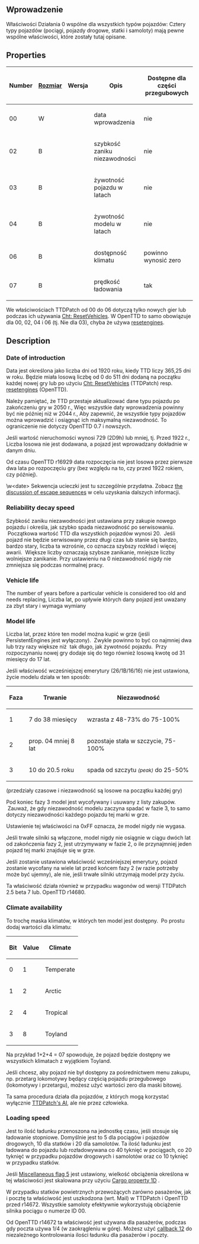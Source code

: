 {{pl/Development/NewGRF/inne strony|en=newgrf-specs.tt-wiki.net/wiki/Action0
|pl=pl/Development/NewGRF/NFO Specs/Action0/Main Page
}} {{en/-}}<!--<br>{{ambox | text = w trakcie edycji.}}-->
<div style="float:right; padding-left:12px; background:none;"><!--{{NFONavVehicles}}-->{{pl/Development/NewGRF/NFO Specs/Navigation}}</div>

== Wprowadzenie ==
Właściwości Działania 0 wspólne dla wszystkich typów pojazdów:
Cztery typy pojazdów (pociągi, pojazdy drogowe, statki i samoloty) mają pewne wspólne właściwości, które zostały tutaj opisane.

== Properties ==

{| class="wikitable"
|-
!Number !![[pl/Development/NewGRF/NFO Specs/GRFActionsDetailed|Rozmiar]]!!Wersja!!Opis!!Dostępne dla części przegubowych
|-
|00 ||W||{{pl/Development/NewGRF/ottdp|0.6|2.0}}||data wprowadzenia||nie
|-
| 02||B||{{pl/Development/NewGRF/ottdp|0.6|2.0}}||szybkość zaniku niezawodności||nie
|-
| 03||B||{{pl/Development/NewGRF/ottdp|0.6|2.0}}||żywotność pojazdu w latach||nie
|-
| 04||B||{{pl/Development/NewGRF/ottdp|0.6|2.0}}||żywotność modelu w latach||nie
|-
| 06||B||{{pl/Development/NewGRF/ottdp|0.6|2.0}}||dostępność klimatu||powinno wynosić zero
|-
| 07||B||{{pl/Development/NewGRF/ottdp|0.6|2.0}} {{pl/Development/NewGRF/grfFrom|2}}||prędkość ładowania||tak
|}

We właściwościach TTDPatch od 00 do 06 dotyczą tylko nowych gier lub podczas ich używania <!--[[ttwiki:ResetVehicleData|Cht: ResetVehicles]]-->[http://www.tt-wiki.net/wiki/ResetVehicleData Cht: ResetVehicles].
W OpenTTD to samo obowiązuje dla 00, 02, 04 i 06 (tj. Nie dla 03), chyba że używa <!--[[ottdwiki:Console#Other_commands|resetengines]]-->[http://www.tt-wiki.net/wiki/Console#Other_commands resetengines].

== Description ==

=== Date of introduction ===

Data jest określona jako liczba dni od 1920 roku, kiedy TTD liczy 365,25 dni w roku. Będzie miała losową liczbę od 0 do 511 dni dodaną na początku każdej nowej gry lub po użyciu <!--[[ttwiki:ResetVehicleData|Cht: ResetVehicles]]-->[http://www.tt-wiki.net/wiki/ResetVehicleData Cht: ResetVehicles] (TTDPatch) resp. <!--[[ottdwiki:Console#Other_commands|resetengines]]-->[http://www.tt-wiki.net/wiki/Console#Other_commands resetengines] (OpenTTD).

{{pl/Development/NewGRF/ottdp|&lt;0.7|}} Należy pamiętać, że TTD przestaje aktualizować dane typu pojazdu po zakończeniu gry w 2050 r., Więc wszystkie daty wprowadzenia powinny być nie później niż w 2044 r., Aby zapewnić, że wszystkie typy pojazdów można wprowadzić i osiągnąć ich maksymalną niezawodność. To ograniczenie nie dotyczy OpenTTD 0.7 i nowszych.

{{pl/Development/NewGRF/ottdp|&lt;0.7| |ottdrev=before r16929}} Jeśli wartość nieruchomości wynosi 729 (2D9h) lub mniej, tj. Przed 1922 r., Liczba losowa nie jest dodawana, a pojazd jest wprowadzany dokładnie w danym dniu.

{{pl/Development/NewGRF/ottdp|0.7|no}} Od czasu OpenTTD r16929 data rozpoczęcia nie jest losowa przez pierwsze dwa lata po rozpoczęciu gry (bez względu na to, czy przed 1922 rokiem, czy później).

\w&lt;date&gt; Sekwencja ucieczki jest tu szczególnie przydatna. Zobacz [[pl/Development/NewGRF/NFO Specs/GRFActionsDetailed#byte-order|the discussion of escape sequences]] w celu uzyskania dalszych informacji.

=== Reliability decay speed ===

Szybkość zaniku niezawodności jest ustawiana przy zakupie nowego pojazdu i określa, jak szybko spada niezawodność po serwisowaniu. &nbsp;Początkowa wartość TTD dla wszystkich pojazdów wynosi 20. &nbsp;Jeśli pojazd nie będzie serwisowany przez długi czas lub stanie się bardzo, bardzo stary, liczba ta wzrośnie, co oznacza szybszy rozkład i więcej awarii. &nbsp;Większe liczby oznaczają szybsze zanikanie, mniejsze liczby wolniejsze zanikanie. Przy ustawieniu na 0 niezawodność nigdy nie zmniejsza się podczas normalnej pracy.

=== Vehicle life ===

The number of years before a particular vehicle is considered too old and needs replacing,
Liczba lat, po upływie których dany pojazd jest uważany za zbyt stary i wymaga wymiany
=== Model life ===

Liczba lat, przez które ten model można kupić w grze (jeśli PersistentEngines jest wyłączony). &nbsp;Zwykle powinno to być co najmniej dwa lub trzy razy większe niż &nbsp;tak długo, jak żywotność pojazdu. &nbsp;Przy rozpoczynaniu nowej gry dodaje się do tego również losową kwotę od 31 miesięcy do 17 lat.

Jeśli właściwość wcześniejszej emerytury (26/1B/16/16) nie jest ustawiona, życie modelu działa w ten sposób:

{|
|-
!Faza !!Trwanie !!Niezawodność
|-
|1||7 do 38 miesięcy||wzrasta z 48-73% do 75-100%
|-
|2||prop. 04 mniej 8 lat||pozostaje stała w szczycie, 75-100%
|-
|3||10 do 20.5 roku||spada od szczytu <small>''(peak)''</small> do 25-50%
|}

(przedziały czasowe i niezawodność są losowe na początku każdej gry)

Pod koniec fazy 3 model jest wycofywany i usuwany z listy zakupów. &nbsp;Zauważ, że gdy niezawodność modelu zaczyna spadać w fazie 3, to samo dotyczy niezawodności każdego pojazdu tej marki w grze.

Ustawienie tej właściwości na 0xFF oznacza, że ​​model nigdy nie wygasa.

Jeśli trwałe silniki są włączone, model nigdy nie osiągnie w ciągu dwóch lat od zakończenia fazy 2, jest utrzymywany w fazie 2, o ile przynajmniej jeden pojazd tej marki znajduje się w grze.

Jeśli zostanie ustawiona właściwość wcześniejszej emerytury, pojazd zostanie wycofany na wiele lat przed końcem fazy 2 (w razie potrzeby może być ujemny), ale nie, jeśli trwałe silniki utrzymają model przy życiu.

{{pl/Development/NewGRF/ottdp|0.7|2.5|ottdrev=r14680|ttdprev=2.5 beta 7}} Ta właściwość działa również w przypadku wagonów od wersji TTDPatch 2.5 beta 7 lub. OpenTTD r14680.

=== Climate availability ===

To trochę maska ​​klimatów, w których ten model jest dostępny. &nbsp;Po prostu dodaj wartości dla klimatu:

{|
|-
!Bit!!Value!!Climate
|-
|0||1||Temperate
|-
|1||2||Arctic
|-
|2||4||Tropical
|-
|3||8||Toyland
|}

Na przykład 1+2+4 = 07 spowoduje, że pojazd będzie dostępny we wszystkich klimatach z wyjątkiem Toyland.

Jeśli chcesz, aby pojazd nie był dostępny za pośrednictwem menu zakupu, np. przetarg lokomotywy będący częścią pojazdu przegubowego (lokomotywy i przetargu), możesz użyć wartości zero dla maski bitowej.

{{pl/Development/NewGRF/ottdp|no|2.5}} Ta sama procedura działa dla pojazdów, z których mogą korzystać wyłącznie [[pl/Development/NewGRF/NFO Specs/Callback/AI construction∕purchase selection |TTDPatch's AI]], ale nie przez człowieka.

=== Loading speed ===
Jest to ilość ładunku przenoszona na jednostkę czasu, jeśli stosuje się ładowanie stopniowe. Domyślnie jest to 5 dla pociągów i pojazdów drogowych, 10 dla statków i 20 dla samolotów. Ta ilość ładunku jest ładowana do pojazdu lub rozładowywana co 40 tyknięć w pociągach, co 20 tyknięć w przypadku pojazdów drogowych i samolotów oraz co 10 tyknięć w przypadku statków.

Jeśli [[pl/Development/NewGRF/NFO Specs/Action0/Vehicles/Trains#miscellaneous-flags-27|Miscellaneous flag 5]] jest ustawiony, wielkość obciążenia określona w tej właściwości jest skalowana przy użyciu  [[pl/Development/NewGRF/NFO Specs/Action0/Cargos#capacity-multiplier-1d|Cargo property 1D]] .

{{pl/Development/NewGRF/ottdp|&lt;0.7||ottdrev=before r14672}} W przypadku statków powietrznych przewożących zarówno pasażerów, jak i pocztę ta właściwość jest uszkodzona (wrt. Mail) w TTDPatch i OpenTTD przed r14672. Wszystkie samoloty efektywnie wykorzystują obciążenie silnika pociągu o numerze ID 00.

{{pl/Development/NewGRF/ottdp|0.7|no|ottdrev=r14672}} Od OpenTTD r14672 ta właściwość jest używana dla pasażerów, podczas gdy poczta używa 1/4 (w zaokrągleniu w górę). Możesz użyć [[pl/Development/NewGRF/NFO Specs/Callback/Main Page#load-amount-12|callback 12]]  do niezależnego kontrolowania ilości ładunku dla pasażerów i poczty.